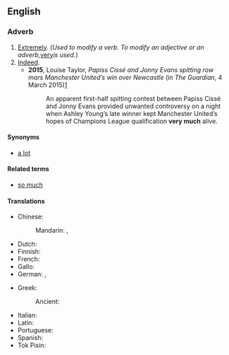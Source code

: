 ==English==

===Adverb===
{{en-adv}}

# [[extremely|Extremely]]. (''Used to modify a verb. To modify an adjective or an adverb, ''[[very]]'' is used.'')
# [[indeed|Indeed]].
#* '''2015''', Louise Taylor, ''Papiss Cissé and Jonny Evans spitting row mars Manchester United’s win over Newcastle'' (in ''The Guardian'', 4 March 2015)[http://www.theguardian.com/football/2015/mar/04/newcastle-united-manchester-united-premier-league-match-report]
#*: An apparent first-half spitting contest between Papiss Cissé and Jonny Evans provided unwanted controversy on a night when Ashley Young’s late winner kept Manchester United’s hopes of Champions League qualification '''very much''' alive.

====Synonyms====
* [[a lot]]

====Related terms====
* [[so much]]

====Translations====
{{trans-top|extremely}}
* Chinese:
*: Mandarin: {{t+|cmn|很|tr=hěn}}, {{t+|cmn|非常|tr=fēicháng}}
* Dutch: {{t-needed|nl}}
* Finnish: {{t|fi|erittäin paljon}}
* French: {{t+|fr|beaucoup}}
* Gallo: {{t|roa-gal|brav'ment}}
* German: {{t+|de|sehr}}, {{t+|de|schön}}
{{trans-mid}}
* Greek:
*: Ancient: {{t|grc|σφόδρα}}
* Italian: {{t+|it|mille}}
* Latin: {{t+|la|multum}}
* Portuguese: {{t+|pt|muito}}
* Spanish: {{t+|es|mucho|m}}
* Tok Pisin: {{t|tpi|tumas}}
{{trans-bottom}}

{{trans-see|indeed}}